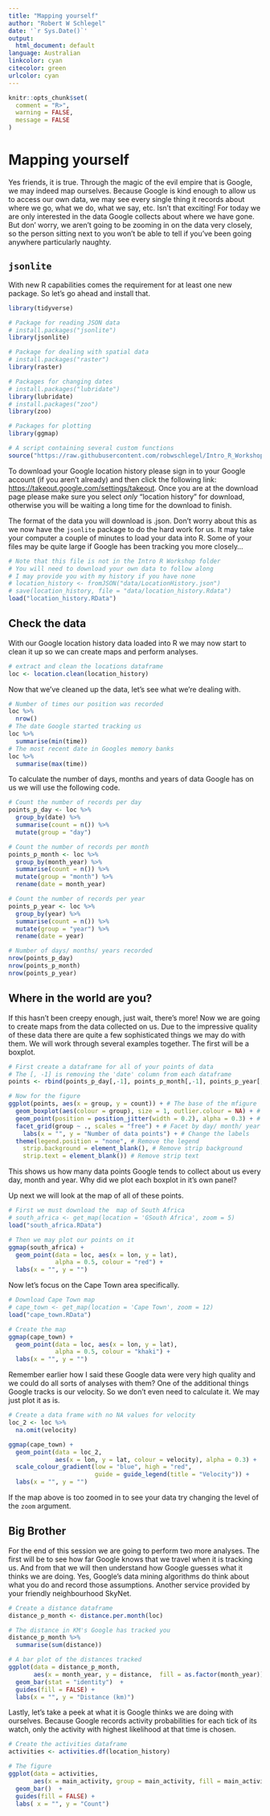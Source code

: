 ```yaml
---
title: "Mapping yourself"
author: "Robert W Schlegel"
date: '`r Sys.Date()`'
output:
  html_document: default
language: Australian
linkcolor: cyan
citecolor: green
urlcolor: cyan
---
```


```r
knitr::opts_chunk$set(
  comment = "R>", 
  warning = FALSE, 
  message = FALSE
)
```

# Mapping yourself

Yes friends, it is true. Through the magic of the evil empire that is Google, we may indeed map ourselves. Because Google is kind enough to allow us to access our own data, we may see every single thing it records about where we go, what we do, what we say, etc. Isn't that exciting! For today we are only interested in the data Google collects about where we have gone. But don' worry, we aren't going to be zooming in on the data very closely, so the person sitting next to you won't be able to tell if you've been going anywhere particularly naughty.

## **`jsonlite`**

With new R capabilities comes the requirement for at least one new package. So let's go ahead and install that.

```r
library(tidyverse)

# Package for reading JSON data
# install.packages("jsonlite")
library(jsonlite)

# Package for dealing with spatial data
# install.packages("raster")
library(raster)

# Packages for changing dates
# install.packages("lubridate")
library(lubridate)
# install.packages("zoo")
library(zoo)

# Packages for plotting
library(ggmap)

# A script containing several custom functions
source("https://raw.githubusercontent.com/robwschlegel/Intro_R_Workshop/master/BONUS/markdown/mapping_yourself_func.R")
```

To download your Google location history please sign in to your Google account (if you aren't already) and then click the following link: <https://takeout.google.com/settings/takeout>. Once you are at the download page please make sure you select _only_ “location history” for download, otherwise you will be waiting a long time for the download to finish.

The format of the data you will download is .json. Don't worry about this as we now have the `jsonlite` package to do the hard work for us. It may take your computer a couple of minutes to load your data into R. Some of your files may be quite large if Google has been tracking you more closely...

```r
# Note that this file is not in the Intro R Workshop folder
# You will need to download your own data to follow along
# I may provide you with my history if you have none
# location_history <- fromJSON("data/LocationHistory.json")
# save(location_history, file = "data/location_history.Rdata")
load("location_history.RData")
```

## Check the data
With our Google location history data loaded into R we may now start to clean it up so we can create maps and perform analyses.

```r
# extract and clean the locations dataframe
loc <- location.clean(location_history)
```

Now that we've cleaned up the data, let's see what we're dealing with.

```r
# Number of times our position was recorded
loc %>% 
  nrow()
# The date Google started tracking us
loc %>%
  summarise(min(time))
# The most recent date in Googles memory banks
loc %>%
  summarise(max(time))
```

To calculate the number of days, months and years of data Google has on us we will use the following code.

```r
# Count the number of records per day
points_p_day <- loc %>% 
  group_by(date) %>%
  summarise(count = n()) %>% 
  mutate(group = "day")

# Count the number of records per month
points_p_month <- loc %>% 
  group_by(month_year) %>%
  summarise(count = n()) %>% 
  mutate(group = "month") %>% 
  rename(date = month_year)

# Count the number of records per year
points_p_year <- loc %>% 
  group_by(year) %>%
  summarise(count = n()) %>% 
  mutate(group = "year") %>% 
  rename(date = year)

# Number of days/ months/ years recorded
nrow(points_p_day)
nrow(points_p_month)
nrow(points_p_year)
```

## Where in the world are you?

If this hasn't been creepy enough, just wait, there's more! Now we are going to create maps from the data collected on us. Due to the impressive quality of these data there are quite a few sophisticated things we may do with them. We will work through several examples together. The first will be a boxplot.

```r
# First create a dataframe for all of your points of data
# The [, -1] is removing the 'date' column from each dataframe
points <- rbind(points_p_day[,-1], points_p_month[,-1], points_p_year[,-1])

# Now for the figure
ggplot(points, aes(x = group, y = count)) + # The base of the mfigure
  geom_boxplot(aes(colour = group), size = 1, outlier.colour = NA) + # The boxplot
  geom_point(position = position_jitter(width = 0.2), alpha = 0.3) + # Our data points
  facet_grid(group ~ ., scales = "free") + # Facet by day/ month/ year
    labs(x = "", y = "Number of data points") + # Change the labels
  theme(legend.position = "none", # Remove the legend
    strip.background = element_blank(), # Remove strip background
    strip.text = element_blank()) # Remove strip text
```

This shows us how many data points Google tends to collect about us every day, month and year. Why did we plot each boxplot in it's own panel?

Up next we will look at the map of all of these points.

```r
# First we must download the  map of South Africa
# south_africa <- get_map(location = 'GSouth Africa', zoom = 5)
load("south_africa.RData")

# Then we may plot our points on it
ggmap(south_africa) + 
  geom_point(data = loc, aes(x = lon, y = lat), 
             alpha = 0.5, colour = "red") + 
  labs(x = "", y = "")
```

Now let's focus on the Cape Town area specifically.

```r
# Download Cape Town map
# cape_town <- get_map(location = 'Cape Town', zoom = 12)
load("cape_town.RData")

# Create the map
ggmap(cape_town) + 
  geom_point(data = loc, aes(x = lon, y = lat), 
             alpha = 0.5, colour = "khaki") +
  labs(x = "", y = "")
```

Remember earlier how I said these Google data were very high quality and we could do all sorts of analyses with them? One of the additional things Google tracks is our velocity. So we don't even need to calculate it. We may just plot it as is.

```r
# Create a data frame with no NA values for velocity
loc_2 <- loc %>% 
  na.omit(velocity)

ggmap(cape_town) + 
  geom_point(data = loc_2, 
             aes(x = lon, y = lat, colour = velocity), alpha = 0.3) + 
  scale_colour_gradient(low = "blue", high = "red", 
                        guide = guide_legend(title = "Velocity")) +
  labs(x = "", y = "")
```

If the map above is too zoomed in to see your data try changing the level of the `zoom` argument.

## Big Brother

For the end of this session we are going to perform two more analyses. The first will be to see how far Google knows that we travel when it is tracking us. And from that we will then understand how Google guesses what it thinks we are doing. Yes, Google's data mining algorithms do think about what you do and record those assumptions. Another service provided by your friendly neighbourhood SkyNet.

```r
# Create a distance dataframe
distance_p_month <- distance.per.month(loc)

# The distance in KM's Google has tracked you
distance_p_month %>% 
  summarise(sum(distance))

# A bar plot of the distances tracked
ggplot(data = distance_p_month, 
       aes(x = month_year, y = distance,  fill = as.factor(month_year))) +
  geom_bar(stat = "identity")  +
  guides(fill = FALSE) +
  labs(x = "", y = "Distance (km)")
```

Lastly, let's take a peek at what it is Google thinks we are doing with ourselves. Because Google records activity probabilities for each tick of its watch, only the activity with highest likelihood at that time is chosen.

```r
# Create the activities dataframe
activities <- activities.df(location_history)

# The figure
ggplot(data = activities, 
       aes(x = main_activity, group = main_activity, fill = main_activity)) +
  geom_bar()  +
  guides(fill = FALSE) +
  labs( x = "", y = "Count")
```